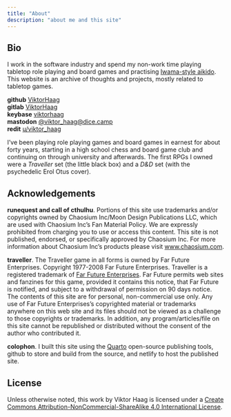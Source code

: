 ```yaml
---
title: "About"
description: "about me and this site"
---
```


## Bio

I work in the software industry and spend my non-work time playing tabletop
role playing and board games and practising
[Iwama-style aikido](https://en.wikipedia.org/wiki/Iwama_style).
This website is an archive of thoughts and projects, mostly related to tabletop
games.

::: {.column-margin}
| **github** [ViktorHaag](https://github.com/ViktorHaag)
| **gitlab** [ViktorHaag](https://gitlab.com/ViktorHaag)
| **keybase** [viktorhaag](https://keybase.io/viktorhaag)
| **mastodon** [@viktor_haag@dice.camp](https://dice.camp/@viktor_haag)
| **redit** [u/viktor_haag](https://www.reddit.com/user/viktor_haag)
:::


I've been playing role playing games and board games in earnest for about forty
years, starting in a high school chess and board game club and continuing on
through university and afterwards. The first RPGs I owned were a *Traveller* set
(the little black box) and a *D&D* set (with the psychedelic Erol Otus cover).

## Acknowledgements

**runequest and call of cthulhu**. Portions of this site use trademarks and/or
copyrights owned by Chaosium Inc/Moon Design Publications LLC, which are used
with Chaosium Inc's Fan Material Policy. We are expressly prohibited from
charging you to use or access this content. This site is not published,
endorsed, or specifically approved by Chaosium Inc. For more information about
Chaosium Inc's products please visit [www.chaosium.com](https://www.chaosium.com).

**traveller**. The Traveller game in all forms is owned by Far Future
Enterprises. Copyright 1977-2008 Far Future Enterprises. Traveller is a
registered trademark of [Far Future Enterprises](https://www.farftuure.net/).
Far Future permits web sites and fanzines for this game, provided it contains
this notice, that Far Future is notified, and subject to a withdrawal of
permission on 90 days notice. The contents of this site are for personal,
non-commercial use only. Any use of Far Future Enterprises's copyrighted
material or trademarks anywhere on this web site and its files should not be
viewed as a challenge to those copyrights or trademarks. In addition, any
program/articles/file on this site cannot be republished or distributed without
the consent of the author who contributed it.

**colophon**. I built this site using the [Quarto](https://quarto.org/)
open-source publishing tools, github to store and build from the source, and
netlify to host the published site.

## License

Unless otherwise noted, this work by Viktor Haag is licensed under a
[Create Commons Attribution-NonCommercial-ShareAlike 4.0 International License](https://creativecommons.org/licenses/by-nc-sa/4.0/).
